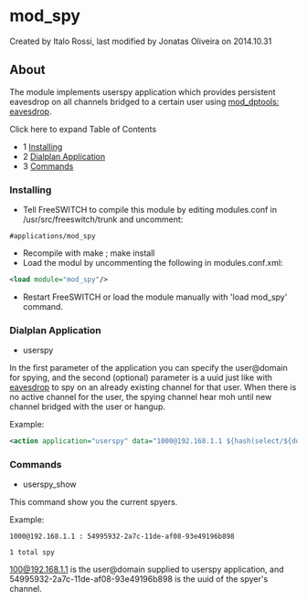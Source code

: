 
# mod_spy 

 Created by  Italo Rossi, last modified by  Jonatas Oliveira on 2014.10.31

## About

The module implements userspy application which provides persistent eavesdrop on all channels bridged to a certain user using [mod\_dptools: eavesdrop](./mod-dptools/6586529.mdx#--).

Click here to expand Table of Contents

* 1 [Installing](#installing)
* 2 [Dialplan Application](#dialplan-application)
* 3 [Commands](#commands)

### Installing

* Tell FreeSWITCH to compile this module by editing modules.conf in /usr/src/freeswitch/trunk and uncomment:  
```text  
#applications/mod_spy  
```
* Recompile with make ; make install
* Load the modul by uncommenting the following in modules.conf.xml:  
```xml  
<load module="mod_spy"/>  
```
* Restart FreeSWITCH or load the module manually with 'load mod\_spy' command.

### Dialplan Application

* userspy

In the first parameter of the application you can specify the user@domain for spying, and the second (optional) parameter is a uuid just like with [eavesdrop](https://wiki.freeswitch.org/wiki/Misc.%5FDialplan%5FTools%5Feavesdrop "Misc. Dialplan Tools eavesdrop") to spy on an already existing channel for that user. When there is no active channel for the user, the spying channel hear moh until new channel bridged with the user or hangup.

Example:

```xml
<action application="userspy" data="1000@192.168.1.1 ${hash(select/${domain_name}-spymap/1000)}"/>
```

### Commands

* userspy\_show

This command show you the current spyers.

Example:

```text
1000@192.168.1.1 : 54995932-2a7c-11de-af08-93e49196b898

1 total spy
```

[100@192.168.1.1](mailto:100@192.168.1.1) is the user@domain supplied to userspy application, and 54995932-2a7c-11de-af08-93e49196b898 is the uuid of the spyer's channel.



